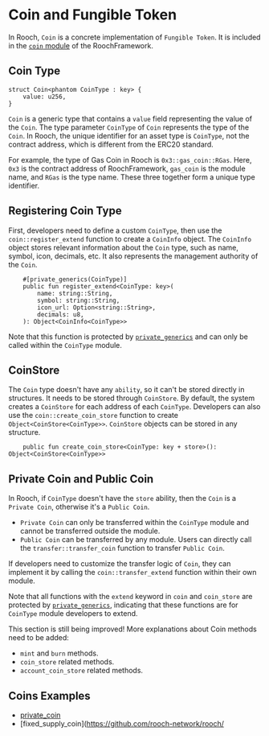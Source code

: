 # Coin and Fungible Token


In Rooch, `Coin` is a concrete implementation of `Fungible Token`. It is included in the [`coin` module](https://github.com/rooch-network/rooch/blob/main/frameworks/rooch-framework/sources/coin.move) of the RoochFramework.

## Coin Type

```move
struct Coin<phantom CoinType : key> {
    value: u256,
}
```

`Coin` is a generic type that contains a `value` field representing the value of the `Coin`. The type parameter `CoinType` of `Coin` represents the type of the `Coin`. In Rooch, the unique identifier for an asset type is `CoinType`, not the contract address, which is different from the ERC20 standard.

For example, the type of Gas Coin in Rooch is `0x3::gas_coin::RGas`. Here, `0x3` is the contract address of RoochFramework, `gas_coin` is the module name, and `RGas` is the type name. These three together form a unique type identifier.

## Registering Coin Type

First, developers need to define a custom `CoinType`, then use the `coin::register_extend` function to create a `CoinInfo` object. The `CoinInfo` object stores relevant information about the `Coin` type, such as name, symbol, icon, decimals, etc. It also represents the management authority of the `Coin`.

```move
    #[private_generics(CoinType)]
    public fun register_extend<CoinType: key>(
        name: string::String,
        symbol: string::String,
        icon_url: Option<string::String>,
        decimals: u8,
    ): Object<CoinInfo<CoinType>>
```

Note that this function is protected by [`private_generics`](/build/rooch-framework/private-generics) and can only be called within the `CoinType` module.

## CoinStore

The `Coin` type doesn't have any `ability`, so it can't be stored directly in structures. It needs to be stored through `CoinStore`. By default, the system creates a `CoinStore` for each address of each `CoinType`. Developers can also use the `coin::create_coin_store` function to create `Object<CoinStore<CoinType>>`. `CoinStore` objects can be stored in any structure.

```move
    public fun create_coin_store<CoinType: key + store>(): Object<CoinStore<CoinType>>
```

## Private Coin and Public Coin

In Rooch, if `CoinType` doesn't have the `store` ability, then the `Coin` is a `Private Coin`, otherwise it's a `Public Coin`.

* `Private Coin` can only be transferred within the `CoinType` module and cannot be transferred outside the module.
* `Public Coin` can be transferred by any module. Users can directly call the `transfer::transfer_coin` function to transfer `Public Coin`.

If developers need to customize the transfer logic of `Coin`, they can implement it by calling the `coin::transfer_extend` function within their own module.

Note that all functions with the `extend` keyword in `coin` and `coin_store` are protected by [`private_generics`](/build/rooch-framework/private-generics), indicating that these functions are for `CoinType` module developers to extend.

<Callout>
This section is still being improved! More explanations about Coin methods need to be added:

* `mint` and `burn` methods.
* `coin_store` related methods.
* `account_coin_store` related methods.
</Callout>

## Coins Examples

* [private_coin](https://github.com/rooch-network/rooch/blob/main/examples/coins/sources/private_coin.move)
* [fixed_supply_coin](https://github.com/rooch-network/rooch/
